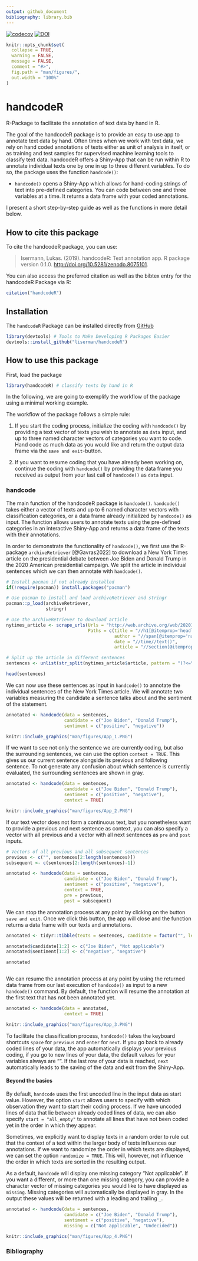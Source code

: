 ```yaml
---
output: github_document
bibliography: library.bib
---
```


[![codecov](https://codecov.io/gh/liserman/handcodeR/branch/master/graph/badge.svg?token=GVL875HZ14)](https://app.codecov.io/gh/liserman/handcodeR)
[![DOI](https://zenodo.org/badge/608736610.svg)](https://zenodo.org/badge/latestdoi/608736610)

```r
knitr::opts_chunk$set(
  collapse = TRUE,
  warning = FALSE,
  message = FALSE,
  comment = "#>",
  fig.path = "man/figures/",
  out.width = "100%"
)
```


# handcodeR

R-Package to facilitate the annotation of text data by hand in R.


The goal of the handcodeR package is to provide an easy to use app to annotate text data by hand. Often times when we work with text data, we rely on hand coded annotations of texts either as unit of analysis in itself, or as training and test samples for supervised machine learning tools to classify text data. handcodeR offers a Shiny-App that can be run within R to annotate individual texts one by one in up to three different variables. To do so, the package uses the function `handcode()`:

- `handcode()` opens a Shiny-App which allows for hand-coding strings of text into pre-defined categories. You can code between one and three variables at a time. It returns a data frame with your coded annotations.


I present a short step-by-step guide as well as the functions in more detail below.


## How to cite this package

To cite the handcodeR package, you can use:

> Isermann, Lukas. (2019). handcodeR: Text annotation app.
> R package version 0.1.0.
> <http://doi.org/10.5281/zenodo.8075101>.

You can also access the preferred citation as well as the bibtex entry for the handcodeR Package via R:

```r
citation("handcodeR")
```




## Installation

The `handcodeR` Package can be installed directly from [GitHub](https://github.com/liserman/handcodeR)

```R
library(devtools) # Tools to Make Developing R Packages Easier
devtools::install_github("liserman/handcodeR")
```

## How to use this package

First, load the package

```R
library(handcodeR) # classify texts by hand in R
```

In the following, we are going to exemplify the workflow of the package using a minimal working example.

The workflow of the package follows a simple rule:

1. If you start the coding process, initialize the coding with `handcode()` by providing a text vector of texts you wish to annotate as `data` input, and up to three named character vectors of categories you want to code. Hand code as much data as you would like and return the output data frame via the `save and exit`-button.

2. If you want to resume coding that you have already been working on, continue the coding with `handcode()` by providing the data frame you received as output from your last call of `handcode()` as `data` input.


### handcode

The main function of the handcodeR package is `handcode()`. `handcode()` takes either a vector of texts and up to 6 named character vectors with classification categories, or a data frame already initialized by `handcode()` as input. The function allows users to annotate texts using the pre-defined categories in an interactive Shiny-App and returns a data frame of the texts with their annotations.

In order to demonstrate the functionality of `handcode()`, we first use the R-package `archiveRetriever` [@Gavras2022] to download a New York Times article on the presidential debate between Joe Biden and Donald Trump in the 2020 American presidential campaign. We split the article in individual sentences which we can then annotate with `handcode()`. 

```r
# Install pacman if not already installed
if(!require(pacman)) install.packages("pacman")

# Use pacman to install and load archiveRetriever and stringr
pacman::p_load(archiveRetriever,
               stringr)

# Use the archiveRetriever to download article
nytimes_article <- scrape_urls(Urls = "http://web.archive.org/web/20201001004918/https://www.nytimes.com/2020/09/30/opinion/biden-trump-2020-debate.html",
                               Paths = c(title = "//h1[@itemprop='headline']",
                                         author = "//span[@itemprop='name']",
                                         date = "//time//text()",
                                         article = "//section[@itemprop='articleBody']//p"))

# Split up the article in different sentences
sentences <- unlist(str_split(nytimes_article$article, pattern = "(?<=\\.)\\s"))

head(sentences)
```
We can now use these sentences as input in `handcode()` to annotate the individual sentences of the New York Times article. We will annotate two variables measuring the candidate a sentence talks about and the sentiment of the statement.

```r
annotated <- handcode(data = sentences, 
                      candidate = c("Joe Biden", "Donald Trump"),
                      sentiment = c("positive", "negative"))
```

```r
knitr::include_graphics("man/figures/App_1.PNG")
```


If we want to see not only the sentence we are currently coding, but also the surrounding sentences, we can use the option `context = TRUE`. This gives us our current sentence alongside its previous and following sentence. To not generate any confusion about which sentence is currently evaluated, the surrounding sentences are shown in gray.

```r
annotated <- handcode(data = sentences, 
                      candidate = c("Joe Biden", "Donald Trump"),
                      sentiment = c("positive", "negative"),
                      context = TRUE)
```

```r
knitr::include_graphics("man/figures/App_2.PNG")
```

If our text vector does not form a continuous text, but you nonetheless want to provide a previous and next sentence as context, you can also specify a vector with all previous and a vector with all next sentences as `pre` and `post` inputs.

```r
# Vectors of all previous and all subsequent sentences
previous <- c("", sentences[2:length(sentences)])
subsequent <- c(sentences[2:length(sentences)-1])

annotated <- handcode(data = sentences,
                      candidate = c("Joe Biden", "Donald Trump"),
                      sentiment = c("positive", "negative"),
                      context = TRUE,
                      pre = previous,
                      post = subsequent)
```


We can stop the annotation process at any point by clicking on the button `save and exit`. Once we click this button, the app will close and the function returns a data frame with our texts and annotations. 

```r
annotated <- tidyr::tibble(texts = sentences, candidate = factor("", levels = c("", "Not applicable", "Joe Biden", "Donald Trump")), sentiment = factor("", levels = c("", "Not applicable", "positive", "negative")))

annotated$candidate[1:2] <- c("Joe Biden", "Not applicable")
annotated$sentiment[1:2] <- c("negative", "negative")
```

```r
annotated
```

```r
```


We can resume the annotation process at any point by using the returned data frame from our last execution of `handcode()` as input to a new `handcode()` command. By default, the function will resume the annotation at the first text that has not been annotated yet. 

```r
annotated <- handcode(data = annotated,
                      context = TRUE)
```

```r
knitr::include_graphics("man/figures/App_3.PNG")
```


To facilitate the classification process, `handcode()` takes the keyboard shortcuts `space` for `previous` and `enter` for `next`. If you go back to already coded lines of your data, the app automatically displays your previous coding, if you go to new lines of your data, the default values for your variables always are "". If the last row of your data is reached, `next` automatically leads to the saving of the data and exit from the Shiny-App.  


#### Beyond the basics

By default, `handcode` uses the first uncoded line in the input data as start value. However, the option `start` allows users to specify with which observation they want to start their coding process. If we have uncoded lines of data that lie between already coded lines of data, we can also specify `start = "all_empty"` to annotate all lines that have not been coded yet in the order in which they appear.

Sometimes, we explicitly want to display texts in a random order to rule out that the context of a text within the larger body of texts influences our annotations. If we want to randomize the order in which texts are displayed, we can set the option `randomize = TRUE`. This will, however, not influence the order in which texts are sorted in the resulting output.

As a default, `handcode` will display one missing category "Not applicable". If you want a different, or more than one missing category, you can provide a character vector of missing categories you would like to have displayed as `missing`. Missing categories will automatically be displayed in gray. In the output these values will be returned with a leading and trailing `_`.


```r
annotated <- handcode(data = sentences, 
                      candidate = c("Joe Biden", "Donald Trump"),
                      sentiment = c("positive", "negative"),
                      missing = c("Not applicable", "Undecided"))
```
```r
knitr::include_graphics("man/figures/App_4.PNG")
```

### Bibliography





